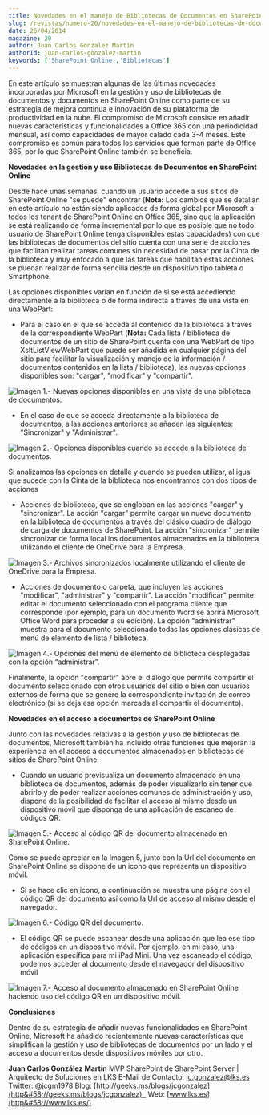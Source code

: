 ```yaml
---
title: Novedades en el manejo de Bibliotecas de Documentos en SharePoint Online
slug: /revistas/numero-20/novedades-en-el-manejo-de-bibliotecas-de-documentos-en-sharepoint-online
date: 26/04/2014
magazine: 20
author: Juan Carlos Gonzalez Martin
authorId: juan-carlos-gonzalez-martin
keywords: ['SharePoint Online','Bibliotecas']
---
```






​En este artículo se muestran algunas de las últimas novedades incorporadas por Microsoft en la gestión y uso de bibliotecas de documentos y documentos en SharePoint Online como parte de su estrategia de mejora continua e innovación de su plataforma de productividad en la nube. El compromiso de Microsoft consiste en añadir nuevas características y funcionalidades a Office 365 con una periodicidad mensual, así como capacidades de mayor calado cada 3-4 meses. Este compromiso es común para todos los servicios que forman parte de Office 365, por lo que SharePoint Online también se beneficia.

**Novedades en la gestión y uso Bibliotecas de Documentos en SharePoint Online**

Desde hace unas semanas, cuando un usuario accede a sus sitios de SharePoint Online "se puede" encontrar (**Nota:** Los cambios que se detallan en este artículo no están siendo aplicados de forma global por Microsoft a todos los tenant de SharePoint Online en Office 365, sino que la aplicación se está realizando de forma incremental por lo que es posible que no todo usuario de SharePoint Online tenga disponibles estas capacidades) con que las bibliotecas de documentos del sitio cuenta con una serie de acciones que facilitan realizar tareas comunes sin necesidad de pasar por la Cinta de la biblioteca y muy enfocado a que las tareas que habilitan estas acciones se puedan realizar de forma sencilla desde un dispositivo tipo tableta o Smartphone.

Las opciones disponibles varían en función de si se está accediendo directamente a la biblioteca o de forma indirecta a través de una vista en una WebPart:

- Para el caso en el que se acceda al contenido de la biblioteca a través de la correspondiente WebPart (**Nota:** Cada lista / biblioteca de documentos de un sitio de SharePoint cuenta con una WebPart de tipo XsltListViewWebPart que puede ser añadida en cualquier página del sitio para facilitar la visualización y manejo de la información / documentos contenidos en la lista / biblioteca), las nuevas opciones disponibles son: "cargar", "modificar" y "compartir".


![Imagen 1.- Nuevas opciones disponibles en una vista de una biblioteca de documentos.](../../../images/numero20/novedades-en-el-manejo-de-bibliotecas-de-documentos-en-sharepoint-online/imagen1.png)

- En el caso de que se acceda directamente a la biblioteca de documentos, a las acciones anteriores se añaden las siguientes: "Sincronizar" y "Administrar".


![Imagen 2.- Opciones disponibles cuando se accede a la biblioteca de documentos.](../../../images/numero20/novedades-en-el-manejo-de-bibliotecas-de-documentos-en-sharepoint-online/imagen2.png)

Si analizamos las opciones en detalle y cuando se pueden utilizar, al igual que sucede con la Cinta de la biblioteca nos encontramos con dos tipos de acciones

- Acciones de biblioteca, que se engloban en las acciones "cargar" y "sincronizar". La acción "cargar" permite cargar un nuevo documento en la biblioteca de documentos a través del clásico cuadro de diálogo de carga de documentos de SharePoint. La acción "sincronizar" permite sincronizar de forma local los documentos almacenados en la biblioteca utilizando el cliente de OneDrive para la Empresa.


![Imagen 3.- Archivos sincronizados localmente utilizando el cliente de OneDrive para la Empresa.](../../../images/numero20/novedades-en-el-manejo-de-bibliotecas-de-documentos-en-sharepoint-online/imagen3.png)

- Acciones de documento o carpeta, que incluyen las acciones "modificar", "administrar" y "compartir". La acción "modificar" permite editar el documento seleccionado con el programa cliente que corresponde (por ejemplo, para un documento Word se abrirá Microsoft Office Word para proceder a su edición). La opción "administrar" muestra para el documento seleccionado todas las opciones clásicas de menú de elemento de lista / biblioteca.


![Imagen 4.- Opciones del menú de elemento de biblioteca desplegadas con la opción “administrar”.](../../../images/numero20/novedades-en-el-manejo-de-bibliotecas-de-documentos-en-sharepoint-online/imagen4.png)

Finalmente, la opción "compartir" abre el diálogo que permite compartir el documento seleccionado con otros usuarios del sitio o bien con usuarios externos de forma que se genere la correspondiente invitación de correo electrónico (si se deja esa opción marcada al compartir el documento).

**Novedades en el acceso a documentos de SharePoint Online**

Junto con las novedades relativas a la gestión y uso de bibliotecas de documentos, Microsoft también ha incluido otras funciones que mejoran la experiencia en el acceso a documentos almacenados en bibliotecas de sitios de SharePoint Online:

- Cuando un usuario previsualiza un documento almacenado en una biblioteca de documentos, además de poder visualizarlo sin tener que abrirlo y de poder realizar acciones comunes de administración y uso, dispone de la posibilidad de facilitar el acceso al mismo desde un dispositivo móvil que disponga de una aplicación de escaneo de códigos QR.


![Imagen 5.- Acceso al código QR del documento almacenado en SharePoint Online.](../../../images/numero20/novedades-en-el-manejo-de-bibliotecas-de-documentos-en-sharepoint-online/imagen5.png)

Como se puede apreciar en la Imagen 5, junto con la Url del documento en SharePoint Online se dispone de un icono que representa un dispositivo móvil.

- Si se hace clic en icono, a continuación se muestra una página con el código QR del documento así como la Url de acceso al mismo desde el navegador.


![Imagen 6.- Código QR del documento.](../../../images/numero20/novedades-en-el-manejo-de-bibliotecas-de-documentos-en-sharepoint-online/imagen6.png)

- El código QR se puede escanear desde una aplicación que lea ese tipo de códigos en un dispositivo móvil. Por ejemplo, en mi caso, una aplicación específica para mi iPad Mini. Una vez escaneado el código, podemos acceder al documento desde el navegador del dispositivo móvil


![Imagen 7.- Acceso al documento almacenado en SharePoint Online haciendo uso del código QR en un dispositivo móvil.](../../../images/numero20/novedades-en-el-manejo-de-bibliotecas-de-documentos-en-sharepoint-online/imagen7.jpg)

**Conclusiones**

Dentro de su estrategia de añadir nuevas funcionalidades en SharePoint Online, Microsoft ha añadido recientemente nuevas características que simplifican la gestión y uso de bibliotecas de documentos por un lado y el acceso a documentos desde dispositivos móviles por otro.


**Juan Carlos González Martín**
MVP SharePoint de SharePoint Server | Arquitecto de Soluciones en LKS
E-Mail de Contacto: [jc.gonzalez@lks.es](mailto&#58;jc.gonzalez@lks.es)   
Twitter: @jcgm1978
Blog: [http://geeks.ms/blogs/jcgonzalez](http&#58;//geeks.ms/blogs/jcgonzalez)   
Web: [www.lks.es](http&#58;//www.lks.es/)

